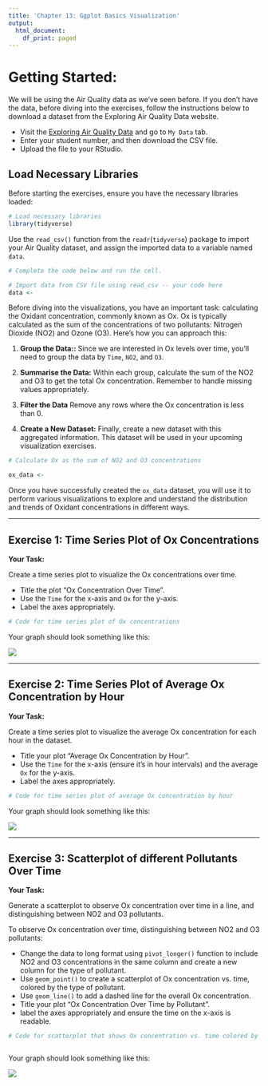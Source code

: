 ```yaml
---
title: 'Chapter 13: Ggplot Basics Visualization'
output:
  html_document:
    df_print: paged
---
```


# Getting Started:

We will be using the Air Quality data as we've seen before. If you don't have the data, before diving into the exercises, follow the instructions below to download a dataset from the Exploring Air Quality Data website.

-   Visit the [Exploring Air Quality Data](https://uoft-chem.shinyapps.io/Air_Quality_App/) and go to `My Data` tab.
-   Enter your student number, and then download the CSV file.
-   Upload the file to your RStudio.

## Load Necessary Libraries

Before starting the exercises, ensure you have the necessary libraries loaded:

```r
# Load necessary libraries
library(tidyverse)

```

Use the `read_csv()` function from the `readr`(`tidyverse`) package to import your Air Quality dataset, and assign the imported data to a variable named `data`.

```r
# Complete the code below and run the cell.

# Import data from CSV file using read_csv -- your code here
data <- 
```

Before diving into the visualizations, you have an important task: calculating the Oxidant concentration, commonly known as Ox. Ox is typically calculated as the sum of the concentrations of two pollutants: Nitrogen Dioxide (NO2) and Ozone (O3). Here’s how you can approach this:

1.  **Group the Data::** Since we are interested in Ox levels over time, you’ll need to group the data by `Time`, `NO2`, and `O3`.

2.  **Summarise the Data:** Within each group, calculate the sum of the NO2 and O3 to get the total Ox concentration. Remember to handle missing values appropriately.

3.  **Filter the Data** Remove any rows where the Ox concentration is less than 0.

4.  **Create a New Dataset:** Finally, create a new dataset with this aggregated information. This dataset will be used in your upcoming visualization exercises.

```r
# Calculate Ox as the sum of NO2 and O3 concentrations

ox_data <- 
```

Once you have successfully created the `ox_data` dataset, you will use it to perform various visualizations to explore and understand the distribution and trends of Oxidant concentrations in different ways.

------------------------------------------------------------------------

## Exercise 1: Time Series Plot of Ox Concentrations

**Your Task:**

Create a time series plot to visualize the Ox concentrations over time.

-   Title the plot "Ox Concentration Over Time".
-   Use the `Time` for the x-axis and `Ox` for the y-axis.
-   Label the axes appropriately.

```r
# Code for time series plot of Ox concentrations


```

Your graph should look something like this:

![](ox_conc_graph.png)

------------------------------------------------------------------------

## Exercise 2: Time Series Plot of Average Ox Concentration by Hour

**Your Task:**

Create a time series plot to visualize the average Ox concentration for each hour in the dataset.

-   Title your plot "Average Ox Concentration by Hour".
-   Use the `Time` for the x-axis (ensure it's in hour intervals) and the average `Ox` for the y-axis.
-   Label the axes appropriately.

```r
# Code for time series plot of average Ox concentration by hour

```

Your graph should look something like this:

![](ox_conc_time_graph.png)

------------------------------------------------------------------------

## Exercise 3: Scatterplot of different Pollutants Over Time

**Your Task:**

Generate a scatterplot to observe Ox concentration over time in a line, and distinguishing between NO2 and O3 pollutants.

To observe Ox concentration over time, distinguishing between NO2 and O3 pollutants:

-   Change the data to long format using `pivot_longer()` function to include NO2 and O3 concentrations in the same column and create a new column for the type of pollutant.
-   Use `geom_point()` to create a scatterplot of Ox concentration vs. time, colored by the type of pollutant.
-   Use `geom_line()` to add a dashed line for the overall Ox concentration.
-   Title your plot "Ox Concentration Over Time by Pollutant".
-   label the axes appropriately and ensure the time on the x-axis is readable.

```r
# Code for scatterplot that shows Ox concentration vs. time colored by pollutant



```

Your graph should look something like this:

![](ox_conc_color.png)
